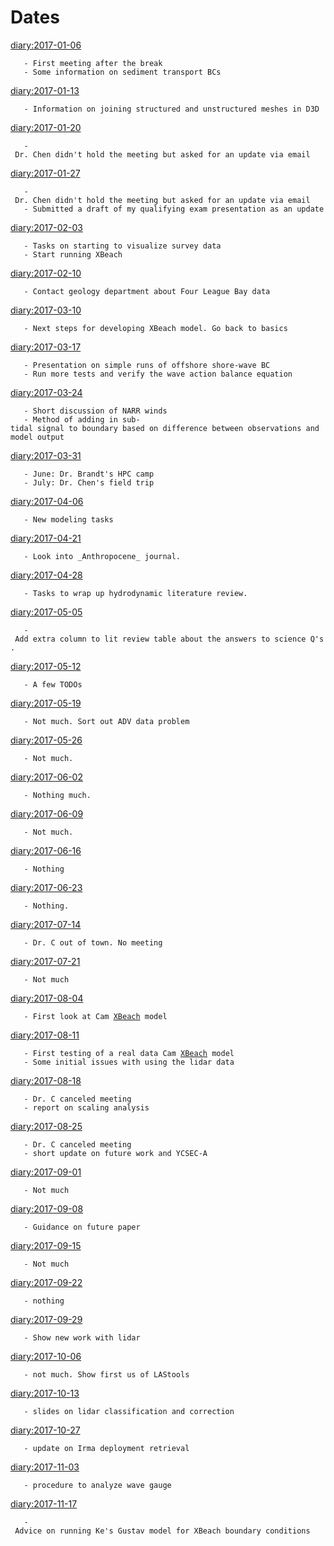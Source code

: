 = Dates =
[[diary:2017-01-06]]
	- First meeting after the break
	- Some information on sediment transport BCs
[[diary:2017-01-13]]
	- Information on joining structured and unstructured meshes in D3D
[[diary:2017-01-20]]
	- Dr. Chen didn't hold the meeting but asked for an update via email
[[diary:2017-01-27]]
	- Dr. Chen didn't hold the meeting but asked for an update via email
	- Submitted a draft of my qualifying exam presentation as an update
[[diary:2017-02-03]]
	- Tasks on starting to visualize survey data
	- Start running XBeach
[[diary:2017-02-10]]
	- Contact geology department about Four League Bay data
[[diary:2017-03-10]]
	- Next steps for developing XBeach model. Go back to basics
[[diary:2017-03-17]]
	- Presentation on simple runs of offshore shore-wave BC
	- Run more tests and verify the wave action balance equation
[[diary:2017-03-24]]
	- Short discussion of NARR winds
	- Method of adding in sub-tidal signal to boundary based on difference between observations and model output
[[diary:2017-03-31]]
	- June: Dr. Brandt's HPC camp
	- July: Dr. Chen's field trip
[[diary:2017-04-06]]
	- New modeling tasks
[[diary:2017-04-21]]
	- Look into _Anthropocene_ journal.
[[diary:2017-04-28]]
	- Tasks to wrap up hydrodynamic literature review.
[[diary:2017-05-05]]
	- Add extra column to lit review table about the answers to science Q's.
[[diary:2017-05-12]]
	- A few TODOs
[[diary:2017-05-19]]
	- Not much. Sort out ADV data problem
[[diary:2017-05-26]]
	- Not much.
[[diary:2017-06-02]]
	- Nothing much.
[[diary:2017-06-09]]
	- Not much.
[[diary:2017-06-16]]
	- Nothing
[[diary:2017-06-23]]
	- Nothing.
[[diary:2017-07-14]]
	- Dr. C out of town. No meeting
[[diary:2017-07-21]]
	- Not much
[[diary:2017-08-04]]
	- First look at Cam [[XBeach]] model
[[diary:2017-08-11]]
	- First testing of a real data Cam [[XBeach]] model
	- Some initial issues with using the lidar data
[[diary:2017-08-18]]
	- Dr. C canceled meeting
	- report on scaling analysis
[[diary:2017-08-25]]
	- Dr. C canceled meeting
	- short update on future work and YCSEC-A
[[diary:2017-09-01]]
	- Not much
[[diary:2017-09-08]]
	- Guidance on future paper
[[diary:2017-09-15]]
	- Not much
[[diary:2017-09-22]]
	- nothing
[[diary:2017-09-29]]
	- Show new work with lidar
[[diary:2017-10-06]]
	- not much. Show first us of LAStools
[[diary:2017-10-13]]
	- slides on lidar classification and correction
[[diary:2017-10-27]]
	- update on Irma deployment retrieval
[[diary:2017-11-03]]
	- procedure to analyze wave gauge
[[diary:2017-11-17]]
	- Advice on running Ke's Gustav model for XBeach boundary conditions
